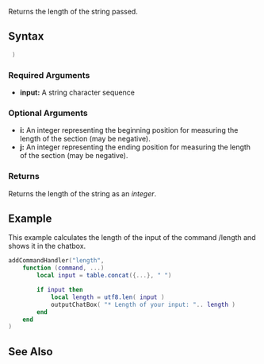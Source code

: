 
{{Shared function}}

Returns the length of the string passed.

==Syntax==
<syntaxhighlight lang="lua"> )</syntaxhighlight>

===Required Arguments===
*'''input:''' A string character sequence

===Optional Arguments===
{{OptionalArg}}
*'''i:''' An integer representing the beginning position for measuring the length of the section (may be negative).
*'''j:''' An integer representing the ending position for measuring the length of the section (may be negative).

===Returns===
Returns the length of the string as an ''integer''.

==Example==
<section name="Client" class="client" show="true">
This example calculates the length of the input of the command /length and shows it in the chatbox.
<syntaxhighlight lang="lua">
addCommandHandler("length", 
    function (command, ...)
        local input = table.concat({...}, " ")

        if input then
            local length = utf8.len( input )
            outputChatBox( "* Length of your input: ".. length )
        end
    end
)
</syntaxhighlight>
</section>

==See Also==
{{UTF8 functions}}